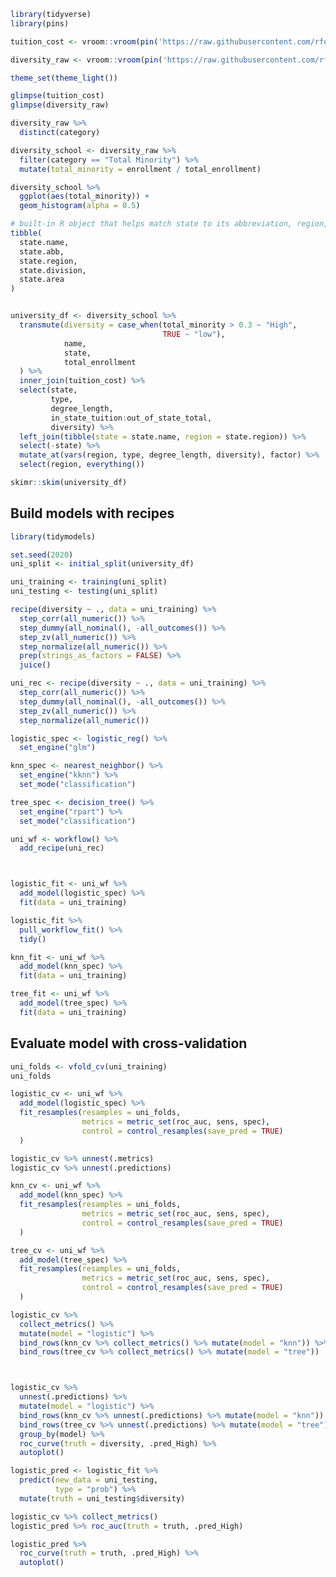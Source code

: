 
```r
library(tidyverse)
library(pins)

tuition_cost <- vroom::vroom(pin('https://raw.githubusercontent.com/rfordatascience/tidytuesday/master/data/2020/2020-03-10/tuition_cost.csv'))

diversity_raw <- vroom::vroom(pin('https://raw.githubusercontent.com/rfordatascience/tidytuesday/master/data/2020/2020-03-10/diversity_school.csv'))

theme_set(theme_light())
```

```r
glimpse(tuition_cost)
glimpse(diversity_raw)
```

```r
diversity_raw %>% 
  distinct(category)

diversity_school <- diversity_raw %>% 
  filter(category == "Total Minority") %>% 
  mutate(total_minority = enrollment / total_enrollment)
```


```r
diversity_school %>% 
  ggplot(aes(total_minority)) + 
  geom_histogram(alpha = 0.5)
```


```r
# built-in R object that helps match state to its abbreviation, region, division, area
tibble(
  state.name,
  state.abb,
  state.region,
  state.division,
  state.area
)


university_df <- diversity_school %>% 
  transmute(diversity = case_when(total_minority > 0.3 ~ "High",
                                  TRUE ~ "low"),
            name,
            state, 
            total_enrollment
  ) %>% 
  inner_join(tuition_cost) %>% 
  select(state, 
         type, 
         degree_length, 
         in_state_tuition:out_of_state_total, 
         diversity) %>% 
  left_join(tibble(state = state.name, region = state.region)) %>% 
  select(-state) %>% 
  mutate_at(vars(region, type, degree_length, diversity), factor) %>% 
  select(region, everything())

skimr::skim(university_df)
```

## Build models with recipes  

```r
library(tidymodels)

set.seed(2020)
uni_split <- initial_split(university_df)

uni_training <- training(uni_split)
uni_testing <- testing(uni_split)
```

```r
recipe(diversity ~ ., data = uni_training) %>% 
  step_corr(all_numeric()) %>% 
  step_dummy(all_nominal(), -all_outcomes()) %>% 
  step_zv(all_numeric()) %>% 
  step_normalize(all_numeric()) %>% 
  prep(strings_as_factors = FALSE) %>% 
  juice()

uni_rec <- recipe(diversity ~ ., data = uni_training) %>% 
  step_corr(all_numeric()) %>% 
  step_dummy(all_nominal(), -all_outcomes()) %>% 
  step_zv(all_numeric()) %>% 
  step_normalize(all_numeric())
```


```r
logistic_spec <- logistic_reg() %>% 
  set_engine("glm")

knn_spec <- nearest_neighbor() %>% 
  set_engine("kknn") %>% 
  set_mode("classification")

tree_spec <- decision_tree() %>% 
  set_engine("rpart") %>% 
  set_mode("classification")

uni_wf <- workflow() %>%
  add_recipe(uni_rec)



logistic_fit <- uni_wf %>%
  add_model(logistic_spec) %>% 
  fit(data = uni_training)

logistic_fit %>% 
  pull_workflow_fit() %>% 
  tidy()

knn_fit <- uni_wf %>% 
  add_model(knn_spec) %>% 
  fit(data = uni_training)

tree_fit <- uni_wf %>% 
  add_model(tree_spec) %>% 
  fit(data = uni_training)
```


## Evaluate model with cross-validation  

```r
uni_folds <- vfold_cv(uni_training)
uni_folds
```

```r
logistic_cv <- uni_wf %>%
  add_model(logistic_spec) %>% 
  fit_resamples(resamples = uni_folds,
                metrics = metric_set(roc_auc, sens, spec),
                control = control_resamples(save_pred = TRUE)
  )

logistic_cv %>% unnest(.metrics)
logistic_cv %>% unnest(.predictions)

knn_cv <- uni_wf %>%
  add_model(knn_spec) %>% 
  fit_resamples(resamples = uni_folds,
                metrics = metric_set(roc_auc, sens, spec),
                control = control_resamples(save_pred = TRUE)
  )

tree_cv <- uni_wf %>%
  add_model(tree_spec) %>% 
  fit_resamples(resamples = uni_folds,
                metrics = metric_set(roc_auc, sens, spec),
                control = control_resamples(save_pred = TRUE)
  )

logistic_cv %>% 
  collect_metrics() %>% 
  mutate(model = "logistic") %>%
  bind_rows(knn_cv %>% collect_metrics() %>% mutate(model = "knn")) %>% 
  bind_rows(tree_cv %>% collect_metrics() %>% mutate(model = "tree"))



logistic_cv %>% 
  unnest(.predictions) %>% 
  mutate(model = "logistic") %>%
  bind_rows(knn_cv %>% unnest(.predictions) %>% mutate(model = "knn")) %>% 
  bind_rows(tree_cv %>% unnest(.predictions) %>% mutate(model = "tree")) %>% 
  group_by(model) %>% 
  roc_curve(truth = diversity, .pred_High) %>% 
  autoplot()
```


```r
logistic_pred <- logistic_fit %>%
  predict(new_data = uni_testing,
          type = "prob") %>% 
  mutate(truth = uni_testing$diversity)

logistic_cv %>% collect_metrics()
logistic_pred %>% roc_auc(truth = truth, .pred_High)

logistic_pred %>% 
  roc_curve(truth = truth, .pred_High) %>% 
  autoplot()
```


